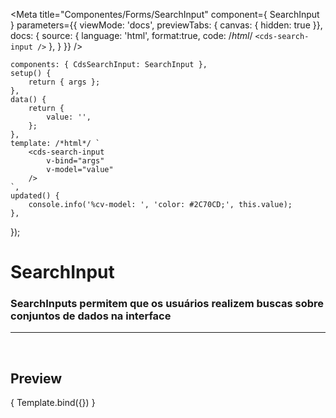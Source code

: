 
<Meta
	title="Componentes/Forms/SearchInput"
	component={ SearchInput }
	parameters={{
		viewMode: 'docs',
		previewTabs: { canvas: { hidden: true }},
		docs: {
			source: {
				language: 'html',
				format:true,
				code: /*html*/ 
`<cds-search-input />`
			},
		}
	}}
/>

	components: { CdsSearchInput: SearchInput },
	setup() {
		return { args };
	},
	data() {
		return {
			value: '',
		};
	},
	template: /*html*/ `
		<cds-search-input
			v-bind="args"
			v-model="value"
		/>
	`,
	updated() {
		console.info('%cv-model: ', 'color: #2C70CD;', this.value);
	},
});

# SearchInput

### SearchInputs permitem que os usuários realizem buscas sobre conjuntos de dados na interface
---
<br />

## Preview

<Canvas>
	<Story
		name="SearchInput"
		args={{
			modelValue: '',
			disabled: false,
			placeholder: 'Busque...',
			fluid: false,
			hideLabel: false,
		}}
	>
		{ Template.bind({}) }
	</Story>
</Canvas>

<ArgsTable story="SearchInput" />